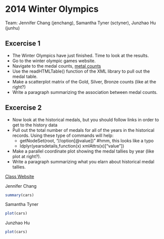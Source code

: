 2014 Winter Olympics 
========================================================
Team: Jennifer Chang (jenchang), Samantha Tyner (sctyner), Junzhao Hu (junhu)

Excercise 1
-----------
* The Winter Olympics have just finished.  Time to look at the results.
* Go to the winter olympic games website.
* Navigate to the medal counts, [metal counts](http://www.sochi2014.com/en/medal-standings)
* Use the readHTMLTable() function of the XML library to pull out the medal table.
* Make a scatterplot matrix of the Gold, Silver, Bronze counts (like at the right?)
* Write a paragraph summarizing the association between medal counts.

Excercise 2
-----------
* Now look at the historical medals, but you should follow links in order to get to the history data
* Pull out the total number of medals for all of the years in the historical records.  Using these type of commands will help:
  * getNodeSet(root, "//option[@value])"  #hmm, this looks like a typo
  * ldplyr(yearsdetails,function(x) xmlAttrs(x)["value"])
* Make a parallel coordinate plot showing the medal tallies by year (like plot at right?).
* Write a paragraph summarizing what you elarn about historical medal tallies.

[Class Website](http://dicook.github.io/stat585/index.html)

Jennifer Chang
```r
summary(cars)
```


Samantha Tyner
```r
plot(cars)
```

Junzhao Hu
```r
plot(cars)
```

